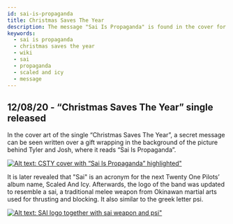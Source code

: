 ```yaml
---
id: sai-is-propaganda
title: Christmas Saves The Year
description: The message "Sai Is Propaganda" is found in the cover for Christmas Saves The Year, teasing the next era.
keywords:
  - sai is propaganda
  - christmas saves the year
  - wiki
  - sai
  - propaganda
  - scaled and icy
  - message
---
```


## 12/08/20 - “Christmas Saves The Year” single released

In the cover art of the single “Christmas Saves The Year”, a secret message can be seen written over a gift wrapping in the background of the picture behind Tyler and Josh, where it reads “Sai Is Propaganda”.

[![Alt text: CSTY cover with “Sai Is Propaganda” highlighted"](./assets/saipropaganda.png)](./assets/saipropaganda.png)


It is later revealed that "Sai" is an acronym for the next Twenty One Pilots’ album name, Scaled And Icy. Afterwards, the logo of the band was updated to resemble a sai, a traditional melee weapon from Okinawan martial arts used for thrusting and blocking. It also similar to the greek letter psi. 

[![Alt text: SAI logo together with sai weapon and psi"](./assets/sailogos.png)](./assets/sailogos.png)